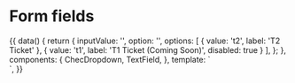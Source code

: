 
<Meta title="Form fields" component={TextField} />

# Form fields

<Preview>
  <Story name="Overview">
    {{
      data() {
        return {
          inputValue: '',
          option: '',
          options: [
            { value: 't2', label: 'T2 Ticket' },
            { value: 't1', label: 'T1 Ticket (Coming Soon)', disabled: true }
          ],
        };
      },
      components: {
        ChecDropdown,
        TextField,
      },
      template: `
        <div class="py-16 flex justify-center">
          <div class="max-w-3xl w-full mx-auto grid grid-cols-2 gap-1">
            <TextField
              name="input-name"
              label="Text field"
              placeholder="Example Placeholder"
              v-model="inputValue"
            />
            <ChecDropdown
               label="Dropdown"
               v-model="option"
               :options="options"
            />
          </div>
        </div>`,
    }}
  </Story>
</Preview>
